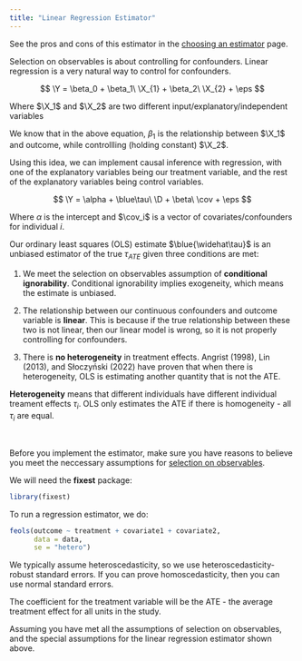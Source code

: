 ```yaml
---
title: "Linear Regression Estimator"
---
```


::: small
See the pros and cons of this estimator in the [choosing an estimator](soochoose.qmd) page.
:::

Selection on observables is about controlling for confounders. Linear regression is a very natural way to control for confounders.

$$
\Y = \beta_0 + \beta_1\ \X_{1} + \beta_2\ \X_{2} + \eps
$$

::: small
Where $\X_1$ and $\X_2$ are two different input/explanatory/independent variables
:::

We know that in the above equation, $\beta_1$ is the relationship between $\X_1$ and outcome, while controllling (holding constant) $\X_2$.

Using this idea, we can implement causal inference with regression, with one of the explanatory variables being our treatment variable, and the rest of the explanatory variables being control variables.

$$
\Y = \alpha + \blue\tau\ \D + \beta\ \cov + \eps
$$

::: small
Where $\alpha$ is the intercept and $\cov_i$ is a vector of covariates/confounders for individual $i$.
:::

Our ordinary least squares (OLS) estimate $\blue{\widehat\tau}$ is an unbiased estimator of the true $\tau_{ATE}$ given three conditions are met:

1.  We meet the selection on observables assumption of **conditional ignorability**. Conditional ignorability implies exogeneity, which means the estimate is unbiased.

2.  The relationship between our continuous confounders and outcome variable is **linear**. This is because if the true relationship between these two is not linear, then our linear model is wrong, so it is not properly controlling for confounders.

3.  There is **no heterogeneity** in treatment effects. Angrist (1998), Lin (2013), and Słoczyński (2022) have proven that when there is heterogeneity, OLS is estimating another quantity that is not the ATE.

::: small
**Heterogeneity** means that different individuals have different individual treament effects $\tau_i$. OLS only estimates the ATE if there is homogeneity - all $\tau_i$ are equal.
:::

<br />

Before you implement the estimator, make sure you have reasons to believe you meet the neccessary assumptions for [selection on observables](soo.qmd).

We will need the **fixest** package:

```r
library(fixest)
```

To run a regression estimator, we do:

```r
feols(outcome ~ treatment + covariate1 + covariate2,
      data = data,
      se = "hetero")
```

::: small
We typically assume heteroscedasticity, so we use heteroscedasticity-robust standard errors. If you can prove homoscedasticity, then you can use normal standard errors.
:::

The coefficient for the treatment variable will be the ATE - the average treatment effect for all units in the study.

::: small
Assuming you have met all the assumptions of selection on observables, and the special assumptions for the linear regression estimator shown above.
:::
